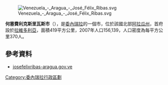 [[Image:Venezuela_-_Aragua_-_José_Félix_Ribas.svg|right]]

'''何塞費利克斯里瓦斯市'''（{{lang-es|Municipio José Félix Ribas}}），是[[委內瑞拉|委內瑞拉]]的一個市，位於該國北部[[阿拉瓜州|阿拉瓜州]]，首府設於[[拉維多利亞_(阿拉瓜州)|拉維多利亞]]，面積419平方公里，2007年人口156,139，人口密度為每平方公里370人。

==參考資料==
*[https://web.archive.org/web/20090503002107/http://josefelixribas-aragua.gov.ve/portal-alcaldias/ josefelixribas-aragua.gov.ve] {{es icon}}

{{Venezuela-geo-stub}}
[[Category:委內瑞拉行政區劃|Category:委內瑞拉行政區劃]]